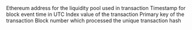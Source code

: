 <ParamField path="amount0In">

</ParamField>
<ParamField path="amount0Out">

</ParamField>
<ParamField path="amount1In">

</ParamField>
<ParamField path="amount1Out">

</ParamField>
<ParamField path="contract_address">
Ethereum address for the liquidity pool used in transaction
</ParamField>
<ParamField path="evt_block_time">
Timestamp for block event time in UTC
</ParamField>
<ParamField path="evt_index">
Index value of the transaction
</ParamField>
<ParamField path="evt_tx_hash">
Primary key of the transaction
</ParamField>
<ParamField path="evt_block_number">
Block number which processed the unique transaction hash
</ParamField>
<ParamField path="sender">

</ParamField>
<ParamField path="to">

</ParamField>
